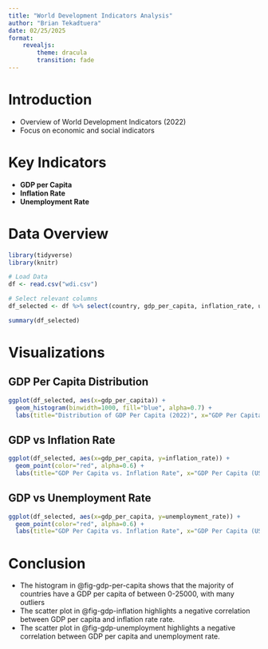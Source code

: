 ```yaml
---
title: "World Development Indicators Analysis"
author: "Brian Tekadtuera"
date: 02/25/2025
format: 
    revealjs:
        theme: dracula
        transition: fade
---
```


# Introduction
- Overview of World Development Indicators (2022)
- Focus on economic and social indicators

# Key Indicators
- **GDP per Capita**
- **Inflation Rate**
- **Unemployment Rate**

# Data Overview

```r
library(tidyverse)
library(knitr)

# Load Data
df <- read.csv("wdi.csv")

# Select relevant columns
df_selected <- df %>% select(country, gdp_per_capita, inflation_rate, unemployment_rate)
```

```r
summary(df_selected)
```

# Visualizations
## GDP Per Capita Distribution
```r
ggplot(df_selected, aes(x=gdp_per_capita)) +
  geom_histogram(binwidth=1000, fill="blue", alpha=0.7) +
  labs(title="Distribution of GDP Per Capita (2022)", x="GDP Per Capita (USD)", y="Count")
```

## GDP vs Inflation Rate
```r
ggplot(df_selected, aes(x=gdp_per_capita, y=inflation_rate)) +
  geom_point(color="red", alpha=0.6) +
  labs(title="GDP Per Capita vs. Inflation Rate", x="GDP Per Capita (USD)", y="Inflation Rate (%)")
```

## GDP vs Unemployment Rate
```r
ggplot(df_selected, aes(x=gdp_per_capita, y=unemployment_rate)) +
  geom_point(color="red", alpha=0.6) +
  labs(title="GDP Per Capita vs. Inflation Rate", x="GDP Per Capita (USD)", y="Inflation Rate (%)")
```

# Conclusion
- The histogram in @fig-gdp-per-capita shows that the majority of countries have a GDP per capita of between 0-25000, with many outliers
- The scatter plot in @fig-gdp-inflation highlights a negative correlation between GDP per capita and inflation rate rate.
- The scatter plot in @fig-gdp-unemployment highlights a negative correlation between GDP per capita and unemployment rate.
